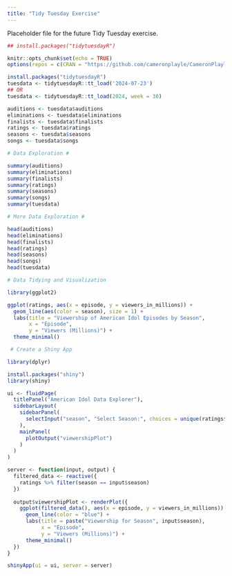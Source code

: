 ```yaml
---
title: "Tidy Tuesday Exercise"
---
```


Placeholder file for the future Tidy Tuesday exercise.

```r

## install.packages("tidytuesdayR")

knitr::opts_chunk$set(echo = TRUE)
options(repos = c(CRAN = "https://github.com/cameronplayle/CameronPlayle-P2-Portfolio.git"))

install.packages("tidytuesdayR")
tuesdata <- tidytuesdayR::tt_load('2024-07-23')
## OR
tuesdata <- tidytuesdayR::tt_load(2024, week = 30)

auditions <- tuesdata$auditions
eliminations <- tuesdata$eliminations
finalists <- tuesdata$finalists
ratings <- tuesdata$ratings
seasons <- tuesdata$seasons
songs <- tuesdata$songs
```

```r

# Data Exploration #

summary(auditions)
summary(eliminations)
summary(finalists)
summary(ratings)
summary(seasons)
summary(songs)
summary(tuesdata)

```

```r
# More Data Exploration # 

head(auditions)
head(eliminations)
head(finalists)
head(ratings)
head(seasons)
head(songs)
head(tuesdata)

```
```r
# Data Tidying and Visualization 

library(ggplot2)

ggplot(ratings, aes(x = episode, y = viewers_in_millions)) +
  geom_line(aes(color = season), size = 1) +
  labs(title = "Viewership of American Idol Episodes by Season",
       x = "Episode",
       y = "Viewers (Millions)") +
  theme_minimal()

```

```r
 # Create a Shiny App

library(dplyr)

install.packages("shiny")
library(shiny)

ui <- fluidPage(
  titlePanel("American Idol Data Explorer"),
  sidebarLayout(
    sidebarPanel(
      selectInput("season", "Select Season:", choices = unique(ratings$season))
    ),
    mainPanel(
      plotOutput("viewershipPlot")
    )
  )
)

server <- function(input, output) {
  filtered_data <- reactive({
    ratings %>% filter(season == input$season)
  })
  
  output$viewershipPlot <- renderPlot({
    ggplot(filtered_data(), aes(x = episode, y = viewers_in_millions)) +
      geom_line(color = "blue") +
      labs(title = paste("Viewership for Season", input$season),
           x = "Episode",
           y = "Viewers (Millions)") +
      theme_minimal()
  })
}

shinyApp(ui = ui, server = server)


```



